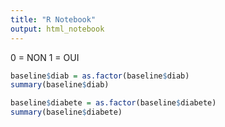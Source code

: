 ```yaml
---
title: "R Notebook"
output: html_notebook
---
```

 0 = NON
 1 = OUI 
```r
baseline$diab = as.factor(baseline$diab)
summary(baseline$diab)
```



```r
baseline$diabete = as.factor(baseline$diabete)
summary(baseline$diabete)
```

```r

```

